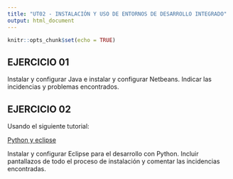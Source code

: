 ```yaml
---
title: "UT02 - INSTALACIÓN Y USO DE ENTORNOS DE DESARROLLO INTEGRADO"
output: html_document
---
```


```r
knitr::opts_chunk$set(echo = TRUE)
```

## EJERCICIO 01
Instalar y configurar Java e instalar y configurar Netbeans.
Indicar las incidencias y problemas encontrados.


## EJERCICIO 02

Usando el siguiente tutorial:

[Python y eclipse](https://www.vogella.com/tutorials/Python/article.html)

Instalar y configurar Eclipse para el desarrollo con Python. 
Incluir pantallazos de todo el proceso de instalación y comentar las incidencias encontradas.
